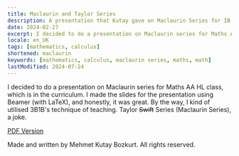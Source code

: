 ```yaml
---
title: Maclaurin and Taylor Series
description: A presentation that Kutay gave on Maclaurin Series for IB Mathematics AA.
date: 2024-02-27
excerpt: I decided to do a presentation on Maclaurin series for Maths AA HL class, which is in the curriculum. I made the slides for the presentation using Beamer (with LaTeX), and honestly, it was great. By the way, I kind of utilised 3B1B's technique of teaching. Taylor ~~Swift~~ Series (Maclaurin Series), a joke.
locale: en_UK
tags: [mathematics, calculus]
shortened: maclaurin
keywords: [mathematics, calculus, maclaurin series, maths, math]
lastModified: 2024-07-24
---
```


I decided to do a presentation on Maclaurin series for Maths AA HL class, which is in the curriculum.
I made the slides for the presentation using Beamer (with LaTeX), and honestly, it was great. 
By the way, I kind of utilised 3B1B's technique of teaching. Taylor ~~Swift~~ Series (Maclaurin Series), a joke.

[PDF Version](/pdfs/taylor.pdf)

Made and written by Mehmet Kutay Bozkurt. All rights reserved.